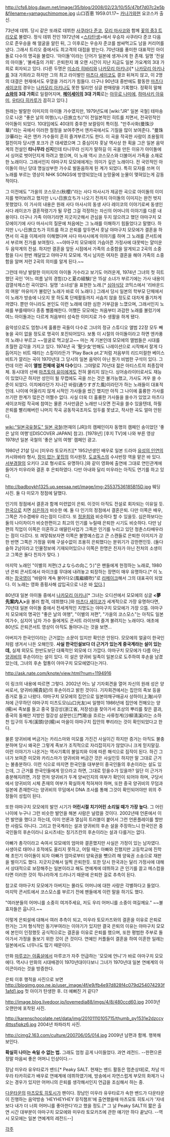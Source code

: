 http://cfs6.blog.daum.net/image/35/blog/2008/02/23/10/55/47bf7d07c2e5b&filename=yamaguchimomoe.jpg
山口百恵 1959.01.17~ [[카나가와]]현 요코스카 출신.

73년에 데뷔. 당시 같은 또래로 데뷔한 [[사쿠라다 준코]], [[모리 마사코]]와 함께 [[꽃의 중3 트리오]]로 불렸다. 정식 데뷔 전인 1972년에 <[[스타탄생]]>에서 우승자 사쿠라다 준코 다음으로 준우승을 해 얼굴을 알린 뒤, 그 이후로는 우승자 준코를 쌈싸먹고도 남을 커리어를 냈다. 그래서 트리오 중에서도 최고격의 대접을 받는다. 70년대를 풍미한 대표적인 아이돌로 다수의 명곡을 불렀다. '아이돌'이라는 단어가 일본에 생겨나게 한 존재. 일명 '전설의 아이돌', '불세출의 가희'. 은퇴한지 꽤 오랜 시간이 지난 지금도 일본 가요계의 3대 가희로 회자되고 있다. (다른 두명은 [[미소라 히바리]]와 [[나카모리 아키나]])[* [[나카모리 아키나]]를 3대 가희라고 하지만 그의 최고 라이벌인 [[마츠다 세이코]]도 결코 뒤쳐지 않고, 이 2명의 대결은 현재에서도 우열을 가리기가 힘들다. 더구나 90년대 중반에도 활동한 [[마츠다 세이코]]의 경우는 [[나카모리 아키나]]도 못한 밀리언 싱글 판매량을 기록했다. 정확히 말해 '''[[쇼와]]의 3대 가희'''로 일컬어지며, '''[[헤이세이]]의 3대 가희'''로는 [[아무로 나미에]], [[하마사키 아유미]], [[우타다 히카루]]가 꼽히고 있다.]

원래는 발랄한 이미지의 아이돌 가수였지만, 1979년도에 [wiki:"JR" 일본 국철] 테마송으로 나온 "좋은 날의 여행(いい日旅立ち)"이 전일본적인 히트를 치면서, 전국민적인 아이돌이 되었다. 10대임에도 40대의 중후한 보컬링이 특이점. "만주사화(曼珠沙華)"라는 곡에서 이러한 절정을 보여주면서 엔카곡에서도 기질을 많이 보여준다. "曼珠沙華라는 곡은 엔카 가수들이 흔히 즐겨부르기도 한다. 이 곡을 작곡한 사람이 조용필의 절친이자 당시엔 포크가 큰 대세였으며 그 중심이자 훗날 역사상 한 획을 그은 일본 음악계의 전설인 '''타니무라 신지'''인데 타니무라 신지가 말하길 이 곡을 만든 이유가 아이돌에서 싱어로 벗어던지게 하려고 했으며, 이 노래 역시 코스모스와 더불어서 가족을 소재로 한 노래이다. 그래서인지 야마구치 모모에에게는 의미가 깊은 노래이다. 전 국민적인 아이돌이 아닌 당대 명실상부한 가수로 발돋음하게 된 계가 되었다. 특히 모자를 쓰며 이 노래를 부르는 영상이 NHK SONGS에 방영되었는데 눈망울에 눈물이 맺혀있는게 감동적이다. 

그 이전에도 "가을의 코스모스(秋櫻)"라는 사다 마사시가 제공한 곡으로 아이돌의 이미지를 벗어보려고 했지만 いい日旅立ち가 나오기 전까지 아이돌의 이미지는 완전 벗지 못했었다. 이 가사의 내용은 원래 사다 마사시의 동생 사다 레이코의 이야기로써 동생인 사다 레이코가 결혼적령기가 될 무렵 그걸 걱정하는 자신의 어머니의 이야기를 다룬 내용이다. 더구나 가족 이야기라면 지긋지긋해서 관심을 두지 않으려고 했던 야마구치 모모에이기에 사다 마사시의 질문에 처음에는 그 노래를 이해하기 힘들었다고 말했다. 하지만 いい日旅立ち가 히트를 하고 은퇴를 앞두면서 훗날 야마구치 모모에가 결혼을 하면서 이 곡을 이제서야 이해했다며 사다 마사시에게 이야기를 하며 그 노래를 콘서트에서 부르며 진가를 보여줬다. ~~야마구치 모모에의 가슴아픈 가정사에 대못박는 얄미운 두 음악계의 전설. 하지만 결혼을 앞둔 시점에서 가족의 소중함을 알게되고 2곡의 소중함을 다시 한번 깨달았고 야마구치 모모에. 역시 남자든 여자든 결혼을 해야 가족의 소중함을 알며 저런 2곡의 의미를 알게 된다.~~

그런데 마냥 발랄한 이미지의 아이돌 가수라고 보기도 어려운게, 1974년 그녀의 첫 히트했던 곡인 '어느 여름 날의 경험(ひと夏の経験)'은 15살 소녀가 부르기에는 가사 내용이 검열삭제스런 곡이었다. 일명 '소녀성'을 표현한 노래.[* [[심야식당]] 코믹스에서 '리바운드의 여왕' 마유미가 불렀던 노래가 바로 이 노래다.] 그래서 당시 일본의 학부모 단체에서 이 노래가 방송에 나오지 못 하도록 단체활동까지 서슴치 않을 정도로 대차게 줄기차게 까였다. 뿐만 아니라도 본인도 이런 노래에 대한 심한 거부감을 느꼈으며, 그래서인지 노래를 부를때마다 종종 뻘쭘해한다. 어쨌든 모모에는 처음부터 과감한 노래를 불렀기에 여느 아이돌과는 다르게 처음부터 성숙한 이미지로 가수 생활을 하게 됐다.


음악성으로도 엄청나게 훌륭한 곡들이 다수로 그녀의 정규 스튜디오 앨범 22장 모두 빼놓을 곡이 없을 정도로 명곡이 포진되어있다. 보통 이 시절의 아이돌이라고 하면 엔카풍의 노래나 부르고 ~~얼굴로 먹고살고~~ 마는 게 기본인데 모모에의 앨범들은 시대를 초월한 감각을 가지고 있다. 1974년 곡 '聖少女'만해도 나레이션으로 시작해서 잘게 다듬어지는 비트 때리는 스킬이라든가 'Play Back pt.2'처럼 저음부의 리드미컬한 베이스 비트가 깔리는 곡이 1970년대 그 당시의 일본 음악이 아닌 뭔가 비범한 구석이 있다. 그런데 이런 곡이 '''앨범 전체에 걸쳐 다수'''있다. 그야말로 70년대 젊은 아티스트의 최종집약체. 동시대의 선배 [[마츠토야 유미]]에게도 전혀 꿀리지 않는다. 싱어송라이터로서도 재능이 있었다곤 하지만 성인이 될 무렵에도 곡을 쓰는 것은 불가능했고, 가사도 겨우 쓸 수준이 되었다. 이치에라던가 지나간 바람(通りすぎた風)이라던가 하는 노래들이 대표적인데. 나이에 어울리지 않게 시적인 가사들을 썼긴 했지만 아직 그 나이에 훌륭한 가사를 쓰기란 한계가 많은건 어쩔수 없다. 사실 더욱 더 훌륭한 가사들을 쓸수가 있었고 마츠다 세이코처럼 작곡에 참여는 물론 가사만큼은 노래만 나오면 전곡을 쓸수 있을텐데, 하필 은퇴를 빨리해버린 나머지 작곡 공동작곡조차도 엄두를 못냈고, 작사한 곡도 얼마 안된다.

[[wiki:"일본국유철도" 일본 국철]](현재의 [JR])의 캠페인이자 동명의 캠페인 송이었던 '좋은 날의 여행'([DISCOVER JAPAN] 참고). 
{{{#!html
<iframe width="560" height="315" src="//www.youtube.com/embed/MnMYRAm9F-k" frameborder="0" allowfullscreen></iframe>
}}}
[1978년] [후지 TV]에 나와 부른 영상
{{{#!html
<iframe width="420" height="315" src="http://www.youtube.com/embed/8Eb7CxNPdSs" frameborder="0" allowfullscreen></iframe>
}}}
1978년 일본 국철의 '좋은 날의 여행' 캠페인 광고.

1980년 21살 당시 [미우라 토모카즈][* 1952년생인 배우로 일본 드라마 [[유성의 인연]]의 카시와바라 형사, [[장미 없는 꽃집]]의 의사원장, [[도쿄독스]]의 수사반장 역을 맡은 바 있다. [[서부경찰]]의 오키다 고로 형사로도 유명하다.]와 같이 영화에 출연에 그대로 연인관계에 들어가 미우라와 결혼 후 은퇴하였다. 다만 아내와 달리 미우라는 아직도 연기를 하고 있다.

http://badboykh1325.up.seesaa.net/image/img-25537536185B15D.jpg
웨딩 사진. 둘 다 미모가 정점에 달했다.

인기의 정점에서 결혼과 함께 미련없이 은퇴. 이것이 아직도 전설로 회자되는 이유일 듯. [[한국]]으로 치면 [[심은하]]가 비슷한 예. 둘 다 인기의 정점에서 결혼은퇴. 다만 이쪽은 배우, 그쪽은 가수겸배우 라는점이 다르다. 또 [[정윤희]]와 비슷하다 할 수 있을듯. 심은하보다는 둘의 나이차이가 비슷한편이고 최고의 인기를 누릴때 은퇴한 시기도 비슷하다. 다만 남편의 직업이 이쪽은 이혼하고 애딸린사업가 그쪽은 인기를 누리고 있던 청춘스타배우라는 점이 다르다. 또 껴맞춰보자면 이쪽은 불명예스럽고 큰 스캔들로 은퇴한 이미지가 강한 반면 그쪽은 가정을 위해 구설수없이 조용히 은퇴했다는 분위기가 강한편인듯. 
(둘다 슬하 2남이라고 인물정보에 기재되어있으나 이쪽은 한명은 친자가 아닌 전처의 소생이고 그쪽은 둘다 친자가 맞다. )

마지막 노래인 "이별의 저편(さよならの向こう)"은 팬들에게 헌정하는 노래로, 1980년 은퇴 콘서트에서 마이크를 무대에 내려놓고 퇴장하는 장면이 매우 유명하다.[* 이 노래는 [[장국영]]이 "바람아 계속 불어다오(風繼續吹)"로 [http://www.youtube.com/watch?v=Eh8RiD3FtkI 리메이크]해서 그의 대표곡이 되었다. 이 노래는 영화 종횡사해 삽입곡으로 나온 바 [http://www.youtube.com/watch?v=4ccoIvtXQp0 있다].] 
{{{#!html
<iframe width="420" height="315" src="//www.youtube.com/embed/5q-zB6tt66M" frameborder="0" allowfullscreen></iframe>}}}

80년대 일본 아이돌 중에서 [[나카모리 아키나]][* 그녀는 오디션에서 모모에의 싱글 '''<夢先案内人>'''을 불러 합격, 데뷔했다.]와 [[마츠다 세이코]]가 세계적으로 가장 유명하다면, 70년대 일본 아이돌 중에서 전세계적인 지명도는 야마구치 모모에가 가장 으뜸. 야마구치 모모에의 명곡인 "좋은 날의 여행", "이별의 저편", "가을의 코스모스"는 아직도 일본 여가수, 심지어 남자 가수 들에게도 콘서트 라이브때 즐겨 불려지는 노래이다. 애초에 80년도 은퇴콘서트 영상이 아직도 돌아다니는 것을 보면...

아버지가 한국인이라는 근거없는 소문이 있지만 확인은 안된다. 모모에의 얼굴이 한국인처럼 생겨서 나돈 오해인듯. '''사실 한국인설보다 더 근거가 있는게 중국계라는 설이 있는데,''' 실제 외모도 한반도보단 대륙적인 외모에 더 가깝다. 야마구치 모모에가 다름 아닌 [[양귀비]]의 후손이라는 설이 있다. 이 설은 양귀비 일족이 일본으로 도주하여 후손을 남겼았는데, 그녀의 후손 혈통이 야마구치 모모에였다는거다. 

http://ask.nate.com/knote/view.html?num=1194916

이 링크의 내용에 따르면 그렇다. 2002년 어느 날 기자회견을 열어 자신의 원래 성은 양씨로서, 양귀비(楊貴妃)의 후손이라고 밝힌 것이다. 기자회견에서는 집안의 족보 등을 증거로 들고 나왔다. 야마구치 모모에의 집안으로 일본야채구매공사 상하이(上海)사무처에 근무하던 야마구치 미츠도모(山口光友)씨 일행이 1986년에 집안에 전해오는 양(楊)씨 족보를 들고 중국 절강성(浙江省, 저장성)을 찾아가서 조상의 뿌리를 찾은 결과, 중국의 동해안 지방인 절강성 삼문만(三門灣)을 흐르는 사류청계(沙柳淸溪)라는 소하천 입구의 두계(溪頭)양(楊)씨 마을이 야마구치 집안의 뿌리라는 것이 확인되었다고 한다.

물론 양귀비에 버금거는 카리스마와 미모를 가진건 사실이긴 하지만 증거는 아직도 불충분하며 당시 왜국은 그렇게 족보가 조직적으로 자리잡히지가 않았다니 크게 믿지말길. 이런 이야기가 나온거는 역사기록의 불일치와 이에 따른 해석으로 짐작이 된다. 하긴 그녀가 보여준 미모와 카리스마가 양귀비와 버금간 것은 사실인듯 하지만 말 그대로 근거는 불충분하다. 이런 식으로 따지면 한국인들 대부분이 중국인들의 후손이라는 설도 있는데, 그 근거를 한국인들에게 믿으라고 하면, 그대로 믿을수가 있을까? 일단 이 근거가 충분해지려면, 가장 먼저 양귀비가 두계 양씨인지의 여부가 확인이 되어야 하며, 구당서에서 양귀비의 시체 존재의 여부가 확실하게 적혀져야 하며, 또한 중국 양귀비의 무덤과 일본에 존재한다는 양귀비의 무덤에서 DNA 조사를 통해 그것이 확인되어야만 위의 주장들이 성립이 된다.

또한 야마구치 모모에의 발언 시기가 '''어린시절 치기어린 소리일 때가 가장 높다.''' 그 어린 나이에 누구나 그런 비슷한 발언을 해본 사람은 널렸을 것이다. 2002년때 언론에서 이런 발언을 했다고 하는데, 이미 언론과 열심히 트러블이 붙어서 그런 언론플레이를 할만한 사람도 아니다. 그리고 한국계라는 설과 양귀비의 후손 설을 주장하느니 한국인은 중국인들의 후손이라니 요시츠네는 칭기즈칸의 후손이라는 설과 다를거는 없다.


아빠가 총각이라고 속여서 모모에의 엄마와 결혼했지만 사실은 가정이 있는 남자였다. 사생아로 태어나 호적에도 올리지 못하고, 어릴 때는 아빠와 친했지만 고등학교에 진학해 초인기 아이돌이 되자 아빠가 엄마로부터 양육권을 뺏으려 해 양육권 소송으로 재판을 벌이기도 했다. 지긋지긋해서 일찍 은퇴한듯. 또한 당시 한국과는 달리 가정사에 대해서 상대적으로 보장해주는 일본이라고 해도 연예계에 데뷔하고 큰 인기를 끌고 메스컴을 타면 이러한 것이 적나라하게 드러나기 때문에 은퇴한 걸로 추측이 된다. 

참고로 야마구치 모모에가 아버지는 몰라도 어머니에 대한 사랑은 각별하다고 들었다. 마지막 콘서트에서 코스모스를 부르기 전에 팬들에게 이런 말을 하기도 했다.

"여러분들의 어머니를 소중히 여겨주세요, 저도 우리 어머니를 소중이 여길께요." ~~불효자들은 웁니다.~~

이렇게 은퇴설에 대해서 여러 추측이 되고, 미우라 토모카즈와의 결혼을 이유로 은퇴로 한거는 그저 형식적인 동기부여라는 이야기가 있지만 결국 은퇴의 이유는 야마구치 모모에 본인이 인정했듯 공식적으로는 결혼을 이유로 은퇴를 했으며, 또한 평범한 주부로 돌아가서 가정을 돌보기 위한 것이 큰 것이다. 연예인 커플들이 결혼을 하여 이혼한 일례는 일본에서도 너무나도 많기 때문이다. 


만화 [[마루코는 아홉살]]에서 마루코가 자주 언급하는 '모모에 언니'가 바로 야마구치 모모에다. 역시나 만화의 시대배경이 1970년대이다보니 그녀가 1970년대 일본 연예계의 아이콘이라는 것을 방증한다.

은퇴 이후 행적을 사진으로 보면
http://blogimg.goo.ne.jp/user_image/4f/e9/fb4e97d828f4c079d254074293f1afd1.jpg
첫 아이가 탄생한 후. 더 예뻐진 거 같다?

http://image.blog.livedoor.jp/lovemedia88/imgs/4/8/480ccd60.jpg
2003년 오랜만에 포착된 사진.

http://karenschocolate.net/data/img/20101110105715/thumb_py1531e2dzccy4ttssfipkz6.jpg
2004년 파파라치 사진.

http://cimg2.163.com/culture/200706/05/014.jpg
2009년 남편과 함께. 행복해보인다.

'''확실히 나이는 속일 수 없는 법.''' 그래도 엄청 곱게 나이들었다. 과연 레전드. --한편으론 정말 마음씨 좋은 어머니 인상이다.--

장남 미우라 유우타로가 밴드[* Peaky SALT. 현재는 밴드 활동은 멈춘상태]로, 차남 미우라 타카히로가 배우로 연예계에 데뷔하였기에, 방송에서 자연스럽게 부모의 화제가 나오는 경우가 있지만 어머니의 은퇴를 생각해서인지 언급을 조심해서 하는 중.


[[다운타운]]의 [[마츠모토 히토시]]가 팬이다. 장남인 미우라 유우타로가 속한 밴드가 다운타운이 진행하는 음악방송 'HEYHEYHEY 뮤직챔프'에 출연했을때 마츠모토 히토시가 '자네보다 내가 더 너희 어머니를 좋아한다'라고 했을 정도.[* 그 날 Peaky SALT의 짧은 출연 시간 대부분이 야마구치 모모에와 미우라 토모카즈에 관한 얘기만 하다 끝났다. --역시 모모에는 일본 연예계의 레전드--]



[[각주]]
